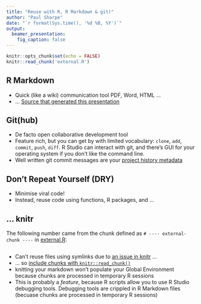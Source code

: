 ```yaml
---
title: "Reuse with R, R Markdown & git)"
author: "Paul Sharpe"
date: "`r format(Sys.time(), '%d %B, %Y')`"
output:
  beamer_presentation:
    fig_caption: false
---
```


```r
knitr::opts_chunk$set(echo = FALSE)
knitr::read_chunk('external.R')
```

## R Markdown

* Quick (like a wiki) communication tool PDF, Word, HTML ...
* ... [Source that generated this presentation](https://github.com/earcanal/documents/blob/master/Reuse.Rmd)

## Git(hub)

* De facto open collaborative development tool
* Feature rich, but you can get by with limited vocabulary: `clone`, `add`, `commit`, `push`, `diff`. R Studio can interact with git, and there's GUI for your operating system if you don't like the command line.
* Well written git commit messages are your [project history metadata](https://github.com/earcanal/rsvp-task/commits/master)

## Don't Repeat Yourself (DRY)

* Minimise viral code!
* Instead, reuse code using functions, R packages, and ...

## ... knitr

The following number came from the chunk defined as `# ---- external-chunk ----` in [external.R](https://github.com/earcanal/documents/blob/master/external.R):

```r
```

* Can't reuse files using symlinks due to [an issue in knitr](https://github.com/rstudio/rmarkdown/issues/1508) ...
* ... so [include chunks with `knitr::read_chunk()`](https://yihui.name/knitr/demo/externalization/)
* knitting your markdown won't populate your Global Environment because chunks are processed in temporary R sessions
* This is probably a *feature*, because R scripts allow you to use R Studio debugging tools. Debugging tools are crippled in R Markdown files (becuase chunks are processed in temporary R sessions)
